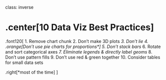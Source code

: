 
class: inverse

# .center[10 Data Viz Best Practices]

.font120[
1. Remove chart chunk
2. Don't make 3D plots*
3. Don't lie
4. .orange[Don't use pie charts for proportions*]
5. Don't stack bars*
6. Rotate and sort categorical axes*
7. Eliminate legends & directly label geoms*
8. Don't use pattern fills
9. Don't use red & green together
10. Consider tables for small data sets

.right[*most of the time]
]
